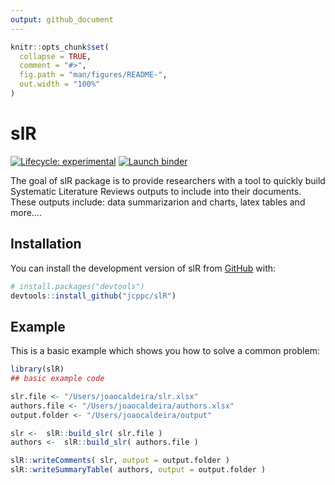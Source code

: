```yaml
---
output: github_document
---
```


<!-- README.md is generated from README.Rmd. Please edit that file -->

```r
knitr::opts_chunk$set(
  collapse = TRUE,
  comment = "#>",
  fig.path = "man/figures/README-",
  out.width = "100%"
)
```

# slR

<!-- badges: start -->
[![Lifecycle: experimental](https://img.shields.io/badge/lifecycle-experimental-orange.svg)](https://lifecycle.r-lib.org/articles/stages.html#experimental)
[![Launch binder](https://mybinder.org/badge_logo.svg)](https://mybinder.org/v2/gh/jcppc/slR/main)
<!-- badges: end -->

The goal of slR package is to provide researchers with a tool to quickly build Systematic Literature Reviews outputs to include into their documents. These outputs include: data summarizarion and charts, latex tables and more....

## Installation

You can install the development version of slR from [GitHub](https://github.com/) with:

``` r
# install.packages("devtools")
devtools::install_github("jcppc/slR")
```

## Example

This is a basic example which shows you how to solve a common problem:

```r
library(slR)
## basic example code

slr.file <- "/Users/joaocaldeira/slr.xlsx"
authors.file <- "/Users/joaocaldeira/authors.xlsx"
output.folder <- "/Users/joaocaldeira/output"

slr <-  slR::build_slr( slr.file )
authors <-  slR::build_slr( authors.file )

slR::writeComments( slr, output = output.folder )
slR::writeSummaryTable( authors, output = output.folder )
```
